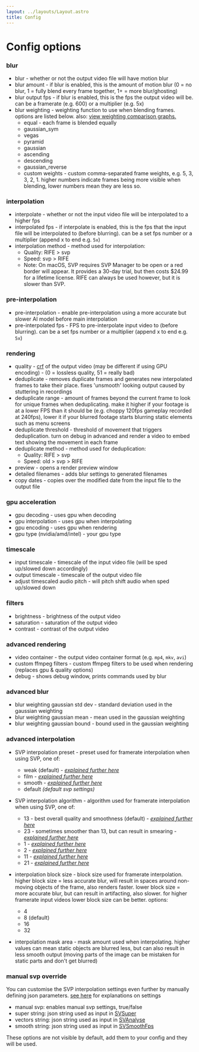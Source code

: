 ```yaml
---
layout: ../layouts/Layout.astro
title: Config
---
```


# Config options

### blur

- blur - whether or not the output video file will have motion blur
- blur amount - if blur is enabled, this is the amount of motion blur (0 = no blur, 1 = fully blend every frame together, 1+ = more blur/ghosting)
- blur output fps - if blur is enabled, this is the fps the output video will be. can be a framerate (e.g. 600) or a multiplier (e.g. 5x)
- blur weighting - weighting function to use when blending frames. options are listed below. also: [view weighting comparison graphs.](tests/plot_weighting_functions/weighting_functions.pdf)
  - equal - each frame is blended equally
  - gaussian_sym
  - vegas
  - pyramid
  - gaussian
  - ascending
  - descending
  - gaussian_reverse
  - custom weights - custom comma-separated frame weights, e.g. 5, 3, 3, 2, 1. higher numbers indicate frames being more visible when blending, lower numbers mean they are less so.

### interpolation

- interpolate - whether or not the input video file will be interpolated to a higher fps
- interpolated fps - if interpolate is enabled, this is the fps that the input file will be interpolated to (before blurring). can be a set fps number or a multiplier (append x to end e.g. `5x`)
- interpolation method - method used for interpolation:
  - Quality: RIFE > svp
  - Speed: svp > RIFE
  - Note: On macOS, SVP requires SVP Manager to be open or a red border will appear. It provides a 30-day trial, but then costs $24.99 for a lifetime license. RIFE can always be used however, but it is slower than SVP.

### pre-interpolation

- pre-interpolation - enable pre-interpolation using a more accurate but slower AI model before main interpolation
- pre-interpolated fps - FPS to pre-interpolate input video to (before blurring). can be a set fps number or a multiplier (append x to end e.g. `5x`)

### rendering

- quality - [crf](https://trac.ffmpeg.org/wiki/Encode/H.264#crf) of the output video (may be different if using GPU encoding) - (0 = lossless quality, 51 = really bad)
- deduplicate - removes duplicate frames and generates new interpolated frames to take their place. fixes 'unsmooth' looking output caused by stuttering in recordings
- deduplicate range - amount of frames beyond the current frame to look for unique frames when deduplicating. make it higher if your footage is at a lower FPS than it should be (e.g. choppy 120fps gameplay recorded at 240fps), lower it if your blurred footage starts blurring static elements such as menu screens
- deduplicate threshold - threshold of movement that triggers deduplication. turn on debug in advanced and render a video to embed text showing the movement in each frame
- deduplicate method - method used for deduplication:
  - Quality: RIFE > svp
  - Speed: old > svp > RIFE
- preview - opens a render preview window
- detailed filenames - adds blur settings to generated filenames
- copy dates - copies over the modified date from the input file to the output file

### gpu acceleration

- gpu decoding - uses gpu when decoding
- gpu interpolation - uses gpu when interpolating
- gpu encoding - uses gpu when rendering
- gpu type (nvidia/amd/intel) - your gpu type

### timescale

- input timescale - timescale of the input video file (will be sped up/slowed down accordingly)
- output timescale - timescale of the output video file
- adjust timescaled audio pitch - will pitch shift audio when sped up/slowed down

### filters

- brightness - brightness of the output video
- saturation - saturation of the output video
- contrast - contrast of the output video

### advanced rendering

- video container - the output video container format (e.g. `mp4`, `mkv`, `avi`)
- custom ffmpeg filters - custom ffmpeg filters to be used when rendering (replaces gpu & quality options)
- debug - shows debug window, prints commands used by blur

### advanced blur

- blur weighting gaussian std dev - standard deviation used in the gaussian weighting
- blur weighting gaussian mean - mean used in the gaussian weighting
- blur weighting gaussian bound - bound used in the gaussian weighting

### advanced interpolation

- SVP interpolation preset - preset used for framerate interpolation when using SVP, one of:
  - weak (default) - _[explained further here](https://www.spirton.com/uploads/InterFrame/InterFrame2.html)_
  - film - _[explained further here](https://www.spirton.com/uploads/InterFrame/InterFrame2.html)_
  - smooth - _[explained further here](https://www.spirton.com/uploads/InterFrame/InterFrame2.html)_
  - default _(default svp settings)_
- SVP interpolation algorithm - algorithm used for framerate interpolation when using SVP, one of:

  - 13 - best overall quality and smoothness (default) - _[explained further here](https://www.spirton.com/uploads/InterFrame/InterFrame2.html)_
  - 23 - sometimes smoother than 13, but can result in smearing - _[explained further here](https://www.spirton.com/uploads/InterFrame/InterFrame2.html)_
  - 1 - _[explained further here](https://www.svp-team.com/wiki/Manual:SVPflow)_
  - 2 - _[explained further here](https://www.spirton.com/uploads/InterFrame/InterFrame2.html)_
  - 11 - _[explained further here](https://www.svp-team.com/wiki/Manual:SVPflow)_
  - 21 - _[explained further here](https://www.svp-team.com/wiki/Manual:SVPflow)_

- interpolation block size - block size used for framerate interpolation. higher block size = less accurate blur, will result in spaces around non-moving objects of the frame, also renders faster. lower block size = more accurate blur, but can result in artifacting, also slower. for higher framerate input videos lower block size can be better. options:

  - 4
  - 8 (default)
  - 16
  - 32

- interpolation mask area - mask amount used when interpolating. higher values can mean static objects are blurred less, but can also result in less smooth output (moving parts of the image can be mistaken for static parts and don't get blurred)

### manual svp override

You can customise the SVP interpolation settings even further by manually defining json parameters. [see here](https://www.svp-team.com/wiki/Manual:SVPflow) for explanations on settings

- manual svp: enables manual svp settings, true/false
- super string: json string used as input in [SVSuper](https://www.svp-team.com/wiki/Manual:SVPflow#SVSuper.28source.2C_params_string.29)
- vectors string: json string used as input in [SVAnalyse](https://www.svp-team.com/wiki/Manual:SVPflow#SVAnalyse.28super.2C_params_string.2C_.5Bsrc.5D:_clip.29)
- smooth string: json string used as input in [SVSmoothFps](https://www.svp-team.com/wiki/Manual:SVPflow#SVSmoothFps.28source.2C_super.2C_vectors.2C_params_string.2C_.5Bsar.5D:_float.2C_.5Bmt.5D:_integer.29)

These options are not visible by default, add them to your config and they will be used.
